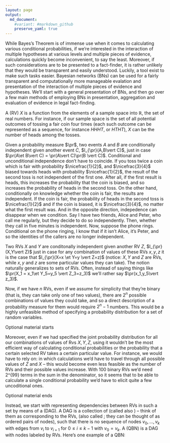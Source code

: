 ```yaml
---
layout: page
output:
  md_document:
    #variant: #markdown_github
    preserve_yaml: true
---
```



While Bayes's Theorem is of immense use when it comes to calculating various conditional probabilities, if we're interested in the interaction of multiple hypotheses at various levels and multiple pieces of evidence, calculations quickly become inconvenient, to say the least. Moreover, if such considerations are to be presented to a fact-finder, it is rather unlikely that they would be transparent and easily understood. Luckily, a tool exist to make such tasks easier. Bayesian networks (BNs) can be used for a fairly transparent and computationally more manageable evalation and presentation of the interaction of multiple pieces of evidence and hypotheses. We'll start with a general presentation of BNs, and then go over a few main methods of employing BNs in presentation, aggregation and evaluation of evidence in legal fact-finding.  



\section{Bayesian Networks: a crashcourse}

A \emph{random variable} (RV) $X$ is a function from the elements of a sample space into $\mathbb{R}$, the set of real numbers. For instance, if our sample space is the set of all potential outcomes of tossing a fair coin four times (each such outcome can be represented as a sequence, for instance  $HHHT$, or $HTHT$), $X$ can be the number of heads among the tosses.  

Given a probability measure $\pr$, two events $A$ and $B$ are conditionally independent given another event $C$, $I_{\pr}(A,B\vert C)$, just in case $\pr(A\et B\vert C) = \pr(A\vert C)\pr(B \vert C)$. Conditional and unconditional independence don't have to coincide. If you toss twice a coin which is fair with probability $\nicefrac{1}{2}$, and $\nicefrac{3}{4}$ biased towards heads with probability $\nicefrac{1}{2}$, the result of the second toss is not independent of the first one. After all, if the first result is heads, this increases the probability that the coin is biased, and so increases the probability of heads in the second toss. On the other hand, conditionally on knowledge whether the coin is fair, the results are independent. If the coin is fair, the probability of heads in the second toss is $\nicefrac{1}{2}$ and if the coin is biased, it is $\nicefrac{3}{4}$, no matter what the first result was. And in the opposite direction, indepedence can disappear when we condition. Say I have two friends, Alice and Peter, who call me regularly, but they decide to do so independently. Then, whether they call in five minutes is independent. Now, suppose the phone rings. Conditional on the phone ringing, I know that if it isn't Alice, it's Peter, and so the identities of the callers are no longer independent. 





Two RVs $X$ and $Y$ are conditonally independent given another RV $Z$, $I_{\pr}(X,Y\vert Z)$ just in case for any combination of values of these RVs $x,y,z$ it is the case that $I_{\pr}(X=x \et Y=y \vert Z=z)$ (notice: $X,Y$ and $Z$ are RVs, while $x,y$ and $z$ are some particular values they can take). The notion naturally generalizes to sets of RVs.
Often, instead of saying things like $\pr(X_1 = x_1\et Y_5=y_5 \vert Z_3=z_3)$ we'll rather say $\pr(x_1,y_5\vert z_3)$.  


Now, if we have $n$ RVs, even if we assume for simplicity that they're binary (that is, they can take only one of two values), there are $2^n$ possible combinations of values they could take, and so a direct description of a probability measure for them would require $2^n-1$ numbers. This would be a highly unfeasible method of specifying a probability distribution for a set of random variables. 


\hrulefill

Optional material starts

\vspace{-2mm}

\hrulefill

\footnotesize 

Moreover, even if we had specified the joint probability distribution for all our combinations of values of Rvs $X, Y, Z$, using it wouldn't be the most efficient way of calculating conditional probabilities or the probability that a certain selected RV takes a certain particular value. For instance, we would have to rely on:
\begin{align*} 
x\pr(x_1\vert y_1) & =  \frac{\pr{x_1,y_1}}{\pr{y_1}} \\ &  = \frac{\sum_{i}\pr(x_1,y_1,Z=z_i)}{
\sum_{i,j}\pr(X=x_j,y_1,Z=Z_i)
} 
\end{align*}
\noindent in which calculations we'd have to travel through all possible values of $Z$ and $X$ -- this would become even less feasible as the number of RVs and their possible values increase. With 100 binary RVs we'd need 2^{99} terms in the sum in the denominator, so it seems that to be able to calculate a single conditional probability we'd have to elicit quite a few uncoditional ones. 

\normalsize

\hrulefill

Optional material ends

\vspace{-2mm}

\hrulefill

Instead, we start with representing dependencies between RVs in such a set by means of a \emph{directed acyclic graph} (DAG). A DAG is a collection of \emph{nodes} (called also \emph{vertices}) -- think of them as corresponding to the RVs, \emph{directed edges} (also called \emph{arcs}; they  can be thought of as ordered pairs of nodes), such that there is no sequence of nodes $v_0,\dots, v_k$ with edges from $v_i$ to $v_{i+1}$ for $0\leq i\leq k-1$ with $v_0=v_k$.\footnote{Sometimes it is also required that the graph should be connected: that for any two nodes there is an undirected path between them.} A \emph{qualitative BN} (QBN) is a DAG with nodes labeled by RVs. Here's one example of a QBN:
